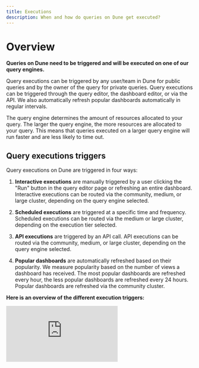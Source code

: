 ```yaml
---
title: Executions
description: When and how do queries on Dune get executed?
---
```


# Overview

**Queries on Dune need to be triggered and will be executed on one of our query engines.**

Query executions can be triggered by any user/team in Dune for public queries and by the owner of the query for private queries. Query executions can be triggered through the query editor, the dashboard editor, or via the API. We also automatically refresh popular dashboards automatically in regular intervals. 

The query engine determines the amount of resources allocated to your query. The larger the query engine, the more resources are allocated to your query. This means that queries executed on a larger query engine will run faster and are less likely to time out.

## Query executions triggers

Query executions on Dune are triggered in four ways:

1. **Interactive executions** are manually triggered by a user clicking the "Run" button in the query editor page or refreshing an entire dashboard. Interactive executions can be routed via the community, medium, or large cluster, depending on the query engine selected.

2. **Scheduled executions** are triggered at a specific time and frequency. Scheduled executions can be routed via the medium or large cluster, depending on the execution tier selected.

3. **API executions** are triggered by an API call. API executions can be routed via the community, medium, or large cluster, depending on the query engine selected.

4. **Popular dashboards** are automatically refreshed based on their popularity. We measure popularity based on the number of views a dashboard has received. The most popular dashboards are refreshed every hour, the less popular dashboards are refreshed every 24 hours. Popular dashboards are refreshed via the community cluster.

**Here is an overview of the different execution triggers:**

<Tabs>
  <Tab title="interactive dashboard execution">
<div
  style={{
    position: "relative",
    paddingBottom: "calc(57.58333333333333% + 41px)",
    height: 0,
    width: "100%"
  }}
>
  <iframe
    src="https://demo.arcade.software/inelINzxmsLyvP2pj7Re?embed"
    frameBorder={0}
    loading="lazy"
    webkitallowfullscreen=""
    mozallowfullscreen=""
    allowFullScreen=""
    style={{
      position: "absolute",
      top: 0,
      left: 0,
      width: "100%",
      height: "100%",
      colorScheme: "light"
    }}
    title="interactive dashboard executions"
  />
</div>

  </Tab>
  <Tab title="interactive query execution">
<div
  style={{
    position: "relative",
    paddingBottom: "calc(57.58333333333333% + 41px)",
    height: 0,
    width: "100%"
  }}
>
  <iframe
    src="https://demo.arcade.software/9RYMKYvePPjNV4kVjIt4?embed"
    frameBorder={0}
    loading="lazy"
    webkitallowfullscreen=""
    mozallowfullscreen=""
    allowFullScreen=""
    style={{
      position: "absolute",
      top: 0,
      left: 0,
      width: "100%",
      height: "100%",
      colorScheme: "light"
    }}
    title="interactive query execution"
  />
</div>
  </Tab>
  <Tab title="scheduled query execution">
<div
  style={{
    position: "relative",
    paddingBottom: "calc(50.67708333333333% + 41px)",
    height: 0,
    width: "100%"
  }}
>
  <iframe
    src="https://demo.arcade.software/HDqYf2VdwfwMdHFzKh6u?embed"
    frameBorder={0}
    loading="lazy"
    webkitallowfullscreen=""
    mozallowfullscreen=""
    allowFullScreen=""
    style={{
      position: "absolute",
      top: 0,
      left: 0,
      width: "100%",
      height: "100%",
      colorScheme: "light"
    }}
    title="Query Scheduler V2"
  />
</div>
  </Tab>
  <Tab title="scheduled dashboard execution">
<div
  style={{
    position: "relative",
    paddingBottom: "calc(63.83333333333333% + 41px)",
    height: 0,
    width: "100%"
  }}
>
  <iframe
    src="https://demo.arcade.software/doDebCcmeiVj5xKiq4nK?embed"
    frameBorder={0}
    loading="lazy"
    webkitallowfullscreen=""
    mozallowfullscreen=""
    allowFullScreen=""
    style={{
      position: "absolute",
      top: 0,
      left: 0,
      width: "100%",
      height: "100%",
      colorScheme: "light"
    }}
    title="Meta Monitoring"
  />
</div>

  </Tab>
  <Tab title="API query execution">
    You can trigger query executions via the API. This is useful if you want to embed a query result in your own application or if you want to trigger a query execution via a cron job.
  <CardGroup cols={1}>
    <Card title="API executions" icon="arrow-pointer" iconType="duotone" href="/api-reference/executions/endpoint/execute-query">
    **Trigger**: multiple API endpoints
    </Card>
  </CardGroup>
    [→ API executions](/api-reference/executions/endpoint/execute-query)

  </Tab>
  <Tab title="popular dashboard executions">
    Popular dashboards are refreshed automatically. We measure popularity based on the number of views a dashboard has received. The most popular dashboards are refreshed every hour, the less popular dashboards are refreshed every 24 hours.

  ![](/query-engine/images/popular-dashboard.jpeg)
  </Tab>
</Tabs>

## Query engine size

Dune has three query engine sizes: **community**, **medium**, and **large**. The query engine size determines the amount of resources allocated to your query. The larger the query engine, the more resources are allocated to your query. This means that queries executed on a larger query engine will run faster and are less likely to time out.

<div
  style={{
    position: "relative",
    paddingBottom: "calc(57.58333333333333% + 41px)",
    height: 0,
    width: "100%"
  }}
>
  <iframe
    src="https://demo.arcade.software/qEa2Yifc6aUHvSO3p0QA?embed"
    frameBorder={0}
    loading="lazy"
    webkitallowfullscreen=""
    mozallowfullscreen=""
    allowFullScreen=""
    style={{
      position: "absolute",
      top: 0,
      left: 0,
      width: "100%",
      height: "100%",
      colorScheme: "light"
    }}
    title="Query engine size selector"
  />
</div>



#### Community engine size

The community engine is the default query engine for all queries on Dune. It is a shared cluster, meaning that it is used by all Dune users. This means that the community cluster can be busy at times if many users are running queries at the same time. 
To avoid long loading times and timeouts, we recommend using the medium or large engine for resource-intensive queries.   
Executions on the community engine are free of charge and will time out after 2 minutes.

#### Medium engine size

Run queries manually or programmatically. Credits consumed based on actual compute resources used. Suitable for most standard queries and dashboards.

#### Large engine size

Run queries with maximum timeout and resources. Credits consumed based on actual compute resources used. Ideal for complex queries and heavy workloads.
